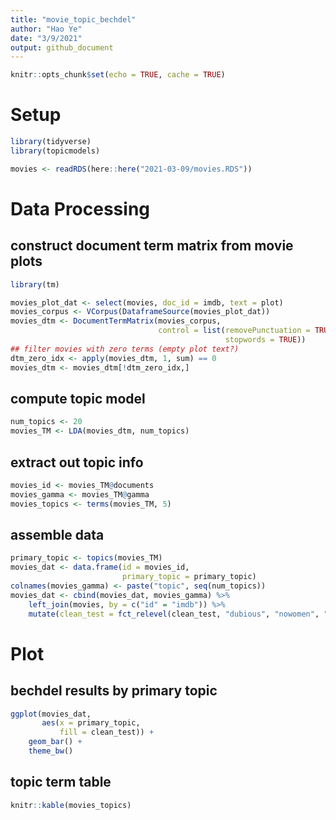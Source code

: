 ```yaml
---
title: "movie_topic_bechdel"
author: "Hao Ye"
date: "3/9/2021"
output: github_document
---
```


```r
knitr::opts_chunk$set(echo = TRUE, cache = TRUE)
```

# Setup

```r
library(tidyverse)
library(topicmodels)

movies <- readRDS(here::here("2021-03-09/movies.RDS"))
```

# Data Processing

## construct document term matrix from movie plots

```r
library(tm)

movies_plot_dat <- select(movies, doc_id = imdb, text = plot)
movies_corpus <- VCorpus(DataframeSource(movies_plot_dat))
movies_dtm <- DocumentTermMatrix(movies_corpus, 
                                 control = list(removePunctuation = TRUE, 
                                                stopwords = TRUE))
## filter movies with zero terms (empty plot text?)
dtm_zero_idx <- apply(movies_dtm, 1, sum) == 0
movies_dtm <- movies_dtm[!dtm_zero_idx,]
```

## compute topic model

```r
num_topics <- 20
movies_TM <- LDA(movies_dtm, num_topics)
```

## extract out topic info

```r
movies_id <- movies_TM@documents
movies_gamma <- movies_TM@gamma
movies_topics <- terms(movies_TM, 5)
```

## assemble data

```r
primary_topic <- topics(movies_TM)
movies_dat <- data.frame(id = movies_id, 
                         primary_topic = primary_topic)
colnames(movies_gamma) <- paste("topic", seq(num_topics))
movies_dat <- cbind(movies_dat, movies_gamma) %>%
    left_join(movies, by = c("id" = "imdb")) %>%
    mutate(clean_test = fct_relevel(clean_test, "dubious", "nowomen", "notalk", "men", "ok"))
```

# Plot

## bechdel results by primary topic

```r
ggplot(movies_dat, 
       aes(x = primary_topic, 
           fill = clean_test)) + 
    geom_bar() + 
    theme_bw()
```

## topic term table

```r
knitr::kable(movies_topics)
```





